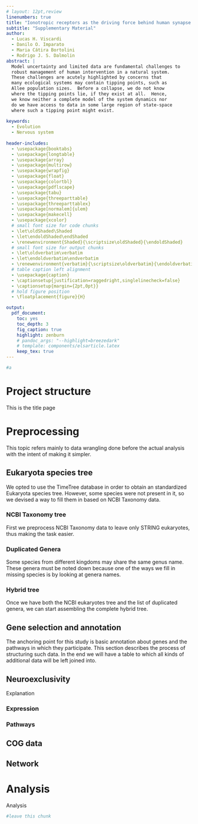 ```yaml
---
# layout: 12pt,review
linenumbers: true
title: "Ionotropic receptors as the driving force behind human synapse establishment"
subtitle: "Supplementary Material"
author: 
  - Lucas H. Viscardi
  - Danilo O. Imparato
  - Maria Cátira Bortolini
  - Rodrigo J. S. Dalmolin
abstract: |
  Model uncertainty and limited data are fundamental challenges to
  robust management of human intervention in a natural system.
  These challenges are acutely highlighted by concerns that
  many ecological systems may contain tipping points, such as
  Allee population sizes.  Before a collapse, we do not know
  where the tipping points lie, if they exist at all.  Hence,
  we know neither a complete model of the system dynamics nor
  do we have access to data in some large region of state-space
  where such a tipping point might exist.
  
keywords:
  - Evolution
  - Nervous system
   
header-includes:
  - \usepackage{booktabs}
  - \usepackage{longtable}
  - \usepackage{array}
  - \usepackage{multirow}
  - \usepackage{wrapfig}
  - \usepackage{float}
  - \usepackage{colortbl}
  - \usepackage{pdflscape}
  - \usepackage{tabu}
  - \usepackage{threeparttable}
  - \usepackage{threeparttablex}
  - \usepackage[normalem]{ulem}
  - \usepackage{makecell}
  - \usepackage{xcolor}
  # small font size for code chunks
  - \let\oldShaded\Shaded
  - \let\endoldShaded\endShaded
  - \renewenvironment{Shaded}{\scriptsize\oldShaded}{\endoldShaded}
  # small font size for output chunks
  - \let\oldverbatim\verbatim
  - \let\endoldverbatim\endverbatim
  - \renewenvironment{verbatim}{\scriptsize\oldverbatim}{\endoldverbatim}
  # table caption left alignment
  - \usepackage{caption}
  - \captionsetup{justification=raggedright,singlelinecheck=false}
  - \captionsetup{margin={2pt,0pt}}
  # hold figure position
  - \floatplacement{figure}{H}

output:
  pdf_document:
    toc: yes
    toc_depth: 3
    fig_caption: true
    highlight: zenburn
    # pandoc_args: "--highlight=breezedark"
    # template: components/elsarticle.latex
    keep_tex: true
---
```

```r
#a
```

<!--- Project structure -->
**Project structure**
=====================
This is the title page

**Preprocessing**
=================
This topic refers mainly to data wrangling done before the actual analysis with the intent of making it simpler.

<!--- Eukaryota species tree -->
**Eukaryota species tree**
--------------------------
We opted to use the TimeTree database in order to obtain an standardized Eukaryota species tree. However, some species were not present in it, so we devised a way to fill them in based on NCBI Taxonomy data. 

### **NCBI Taxonomy tree**
First we preprocess NCBI Taxonomy data to leave only STRING eukaryotes, thus making the task easier.
\input{tree_ncbi.tex}
<!-- \input{download_files.tex} -->

### **Duplicated Genera**
Some species from different kingdoms may share the same genus name. These genera must be noted down because one of the ways we fill in missing species is by looking at genera names.
\input{duplicated_genera.tex}

### **Hybrid tree**
Once we have both the NCBI eukaryotes tree and the list of duplicated genera, we can start assembling the complete hybrid tree.
\input{tree_hybrid.tex}

<!--- Kegg annotation -->
**Gene selection and annotation**
---------------------------------
The anchoring point for this study is basic annotation about genes and the pathways in which they participate. This section describes the process of structuring such data. In the end we will have a table to which all kinds of additional data will be left joined into.
\input{kegg.tex}

<!--- Neuroexclusivity -->
**Neuroexclusivity**
--------------------
Explanation

### **Expression**

### **Pathways**

<!--- COG data -->
**COG data**
------------

<!--- Network -->
**Network**
-----------

**Analysis**
============
Analysis

<!-- \input{download_files.tex} -->

```r
#leave this chunk
```
